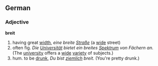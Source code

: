 ==German==
===Adjective===
'''breit'''

# having great [[width]], ''eine breite [[Straße]]'' (a [[wide]] street)
# often fig. ''Die [[Universität]] bietet ein breites [[Spektrum]] von Fächern an.'' (The [[university]] offers a [[wide]] [[variety]] of subjects.)
# hum. to be [[drunk]], ''Du bist [[ziemlich]] breit.'' (You're pretty drunk.)